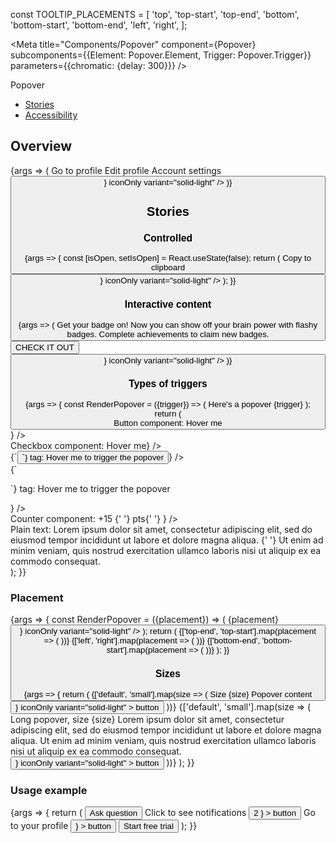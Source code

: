 
const TOOLTIP_PLACEMENTS = [
  'top',
  'top-start',
  'top-end',
  'bottom',
  'bottom-start',
  'bottom-end',
  'left',
  'right',
];

<Meta
  title="Components/Popover"
  component={Popover}
  subcomponents={{Element: Popover.Element, Trigger: Popover.Trigger}}
  parameters={{chromatic: {delay: 300}}}
/>

<PageHeader>Popover</PageHeader>

- [Stories](#stories)
- [Accessibility](#accessibility)

## Overview

<Canvas>
  <Story name="Default" parameters={{layout: 'centered'}}>
    {args => (
      <Popover {...args}>
        <Popover.Element>
          <List spaced>
            <ListItem>
              <a>
                <Flex
                  justifyContent="space-between"
                  alignItems="center"
                  margin="xs"
                >
                  <Flex alignItems="center">
                    <Flex marginRight="s">
                      <Icon color="adaptive" type="profile_view" />
                    </Flex>
                    <Flex direction="column">
                      <Text size="small" weight="bold">
                        Go to profile
                      </Text>
                    </Flex>
                  </Flex>
                </Flex>
              </a>
            </ListItem>
            <ListItem>
              <a>
                <Flex
                  justifyContent="space-between"
                  alignItems="center"
                  margin="xs"
                >
                  <Flex alignItems="center">
                    <Flex marginRight="s">
                      <Icon color="adaptive" type="pencil" />
                    </Flex>
                    <Flex direction="column">
                      <Text size="small" weight="bold">
                        Edit profile
                      </Text>
                    </Flex>
                  </Flex>
                </Flex>
              </a>
            </ListItem>
            <ListItem>
              <a>
                <Flex
                  justifyContent="space-between"
                  alignItems="center"
                  margin="xs"
                >
                  <Flex alignItems="center">
                    <Flex marginRight="s">
                      <Icon color="adaptive" type="settings" />
                    </Flex>
                    <Flex direction="column">
                      <Text size="small" weight="bold">
                        Account settings
                      </Text>
                    </Flex>
                  </Flex>
                </Flex>
              </a>
            </ListItem>
          </List>
        </Popover.Element>
        <Popover.Trigger>
          <Button
            icon={<Icon color="adaptive" type="clipboard" aria-hidden />}
            iconOnly
            variant="solid-light"
          />
        </Popover.Trigger>
      </Popover>
    )}
  </Story>
</Canvas>

<ArgsTable story="Default" />

## Stories

### Controlled

<Canvas>
  <Story name="Controlled" parameters={{layout: 'centered'}}>
    {args => {
      const [isOpen, setIsOpen] = React.useState(false);
      return (
        <Popover {...args} onOpenChange={setIsOpen} open={isOpen}>
          <Popover.Element>Copy to clipboard</Popover.Element>
          <Popover.Trigger>
            <Button
              icon={<Icon color="adaptive" type="clipboard" aria-hidden />}
              iconOnly
              variant="solid-light"
            />
          </Popover.Trigger>
        </Popover>
      );
    }}
  </Story>
</Canvas>

### Interactive content

<Canvas>
  <Story name="Interactive content" parameters={{layout: 'centered'}}>
    {args => (
      <Popover {...args}>
        <Popover.Element padding="24px">
          <Flex direction="column" style={{gap: '10px'}}>
            <Text weight="bold" align="to-left">
              Get your badge on!
            </Text>
            <Text align="to-left">
              Now you can show off your brain power with flashy badges. Complete
              achievements to claim new badges.
            </Text>
            <Button variant="solid">CHECK IT OUT</Button>
          </Flex>
        </Popover.Element>
        <Popover.Trigger>
          <Button
            icon={<Icon color="adaptive" type="options" aria-hidden />}
            iconOnly
            variant="solid-light"
          />
        </Popover.Trigger>
      </Popover>
    )}
  </Story>
</Canvas>

### Types of triggers

<Canvas>
  <Story name="Types of triggers">
    {args => {
      const RenderPopover = ({trigger}) => (
        <Popover {...args}>
          <Popover.Element>Here's a popover</Popover.Element>
          <Popover.Trigger>{trigger}</Popover.Trigger>
        </Popover>
      );
      return (
        <Flex direction="column" style={{gap: '20px'}}>
          <div>
            <Text weight="bold">Button component:</Text>
            <RenderPopover trigger={<Button>Hover me</Button>} />
          </div>
          <div>
            <Text weight="bold">Checkbox component:</Text>
            <RenderPopover trigger={<Checkbox>Hover me</Checkbox>} />
          </div>
          <div>
            <Text weight="bold">{`<button>`} tag:</Text>
            <RenderPopover
              trigger={<button>Hover me to trigger the popover</button>}
            />
          </div>
          <div>
            <Text weight="bold">{`<p>`} tag:</Text>
            <RenderPopover
              trigger={
                <p style={{background: 'lightgray'}}>
                  Hover me to trigger the popover
                </p>
              }
            />
          </div>
          <div>
            <Text weight="bold">Counter component:</Text>
            <RenderPopover
              trigger={
                <Counter icon="points" size="xs">
                  +15
                  <Text as="span" color="text-gray-60" inherited>
                    {' '}
                    pts{' '}
                  </Text>
                </Counter>
              }
            />
          </div>
          <div style={{maxWidth: '300px'}}>
            <Text weight="bold">Plain text:</Text>
            Lorem ipsum dolor sit amet, consectetur adipiscing elit, sed do eiusmod
            tempor incididunt ut labore et dolore magna aliqua. <RenderPopover trigger="HOVER ME TO TRIGGER TOOLTIP" />{' '}
            Ut enim ad minim veniam, quis nostrud exercitation ullamco laboris nisi
            ut aliquip ex ea commodo consequat.
          </div>
        </Flex>
      );
    }}
  </Story>
</Canvas>

### Placement

<Canvas>
  <Story name="Placement">
    {args => {
      const RenderPopover = ({placement}) => (
        <Popover {...args} placement={placement} defaultOpen>
          <Popover.Element>{placement}</Popover.Element>
          <Popover.Trigger>
            <Button
              icon={<Icon color="adaptive" type="report_flag_outlined" />}
              iconOnly
              variant="solid-light"
            />
          </Popover.Trigger>
        </Popover>
      );
      return (
        <Flex justifyContent="center" style={{paddingTop: '100px'}}>
          <Flex
            direction="column"
            alignItems="center"
            style={{width: '300px', gap: '20px'}}
          >
            <RenderPopover placement="top" />
            <Flex direction="row" justifyContent="space-between" fullWidth>
              {['top-end', 'top-start'].map(placement => (
                <RenderPopover placement={placement} />
              ))}
            </Flex>
            <Flex direction="row" justifyContent="space-between" fullWidth>
              {['left', 'right'].map(placement => (
                <RenderPopover placement={placement} />
              ))}
            </Flex>
            <Flex direction="row" justifyContent="space-between" fullWidth>
              {['bottom-end', 'bottom-start'].map(placement => (
                <RenderPopover placement={placement} />
              ))}
            </Flex>
            <RenderPopover placement="bottom" />
          </Flex>
        </Flex>
      );
    }}
  </Story>
</Canvas>

### Sizes

<Canvas>
  <Story name="Sizes" args={{defaultOpen: true}}>
    {args => {
      return (
        <Flex direction="column" style={{gap: '50px'}}>
          <Flex justifyContent="center" style={{gap: '250px'}}>
            {['default', 'small'].map(size => (
              <Flex
                direction="column"
                alignItems="center"
                style={{gap: '60px'}}
              >
                <Text>Size {size}</Text>
                <Popover {...args} size={size}>
                  <Popover.Element>Popover content</Popover.Element>
                  <Popover.Trigger>
                    <Button
                      icon={
                        <Icon color="adaptive" type="report_flag_outlined" />
                      }
                      iconOnly
                      variant="solid-light"
                    >
                      button
                    </Button>
                  </Popover.Trigger>
                </Popover>
              </Flex>
            ))}
          </Flex>
          <Flex
            justifyContent="center"
            direction="column"
            style={{gap: '60px'}}
            alignItems="center"
          >
            {['default', 'small'].map(size => (
              <Flex
                direction="column"
                style={{gap: '120px'}}
                alignItems="center"
              >
                <Text>Long popover, size {size}</Text>
                <Popover {...args} size={size}>
                  <Popover.Element>
                    Lorem ipsum dolor sit amet, consectetur adipiscing elit, sed
                    do eiusmod tempor incididunt ut labore et dolore magna
                    aliqua. Ut enim ad minim veniam, quis nostrud exercitation
                    ullamco laboris nisi ut aliquip ex ea commodo consequat.
                  </Popover.Element>
                  <Popover.Trigger>
                    <Button
                      icon={
                        <Icon color="adaptive" type="report_flag_outlined" />
                      }
                      iconOnly
                      variant="solid-light"
                    >
                      button
                    </Button>
                  </Popover.Trigger>
                </Popover>
              </Flex>
            ))}
          </Flex>
        </Flex>
      );
    }}
  </Story>
</Canvas>

### Usage example

<Canvas>
  <Story name="Usage example">
    {args => {
      return (
        <Flex
          alignItems="center"
          justifyContent="center"
          style={{padding: '60px 24px 16px 24px', gap: '15px'}}
        >
          <Button variant="transparent">Ask question</Button>
          <Popover {...args}>
            <Popover.Element>Click to see notifications</Popover.Element>
            <Popover.Trigger>
              <Button
                variant="transparent"
                iconOnly
                icon={
                  <>
                    <Icon color="adaptive" type="notifications" />
                    <Counter
                      size="xxs"
                      style={{
                        position: 'absolute',
                        top: 0,
                        right: 0,
                        transform: 'translate(8px, -8px)',
                      }}
                    >
                      2
                    </Counter>
                  </>
                }
              >
                button
              </Button>
            </Popover.Trigger>
          </Popover>
          <Popover {...args}>
            <Popover.Element>Go to your profile</Popover.Element>
            <Popover.Trigger>
              <Button
                variant="transparent"
                iconOnly
                icon={<Avatar imgSrc={null} link="#" size="xs" />}
              >
                button
              </Button>
            </Popover.Trigger>
          </Popover>
          <Button variant="solid-indigo">Start free trial</Button>
        </Flex>
      );
    }}
  </Story>
</Canvas>

